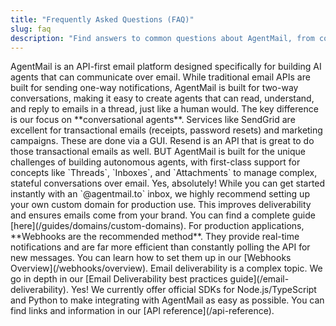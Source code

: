 ```yaml
---
title: "Frequently Asked Questions (FAQ)"
slug: faq
description: "Find answers to common questions about AgentMail, from core concepts to best practices and security."
---
```


<AccordionGroup>
  <Accordion title="What is AgentMail?">
    AgentMail is an API-first email platform designed specifically for building
    AI agents that can communicate over email. While traditional email APIs are
    built for sending one-way notifications, AgentMail is built for two-way
    conversations, making it easy to create agents that can read, understand,
    and reply to emails in a thread, just like a human would.
  </Accordion>
  <Accordion title="How is AgentMail different from services like SendGrid or Mailgun?">
    The key difference is our focus on **conversational agents**. Services like
    SendGrid are excellent for transactional emails (receipts, password resets)
    and marketing campaigns. These are done via a GUI. Resend is an API that is
    great to do those transactional emails as well. BUT AgentMail is built for
    the unique challenges of building autonomous agents, with first-class
    support for concepts like `Threads`, `Inboxes`, and `Attachments` to manage
    complex, stateful conversations over email.
  </Accordion>
  <Accordion title="Can I use my own custom domain to send emails?">
    Yes, absolutely! While you can get started instantly with an `@agentmail.to`
    inbox, we highly recommend setting up your own custom domain for production
    use. This improves deliverability and ensures emails come from your brand.
    You can find a complete guide [here](/guides/domains/custom-domains).
  </Accordion>
  <Accordion title="What's the best way to process incoming emails?">
    For production applications, **Webhooks are the recommended method**. They
    provide real-time notifications and are far more efficient than constantly
    polling the API for new messages. You can learn how to set them up in our
    [Webhooks Overview](/webhooks/overview).
  </Accordion>
  <Accordion title="How do I make sure I don't end up in spam?">
    Email deliverability is a complex topic. We go in depth in our [Email
    Deliverability best practices guide](/email-deliverability).
  </Accordion>
  <Accordion title="Do you have SDKs available?">
    Yes! We currently offer official SDKs for Node.js/TypeScript and Python to
    make integrating with AgentMail as easy as possible. You can find links and
    information in our [API reference](/api-reference).
  </Accordion>
</AccordionGroup>

